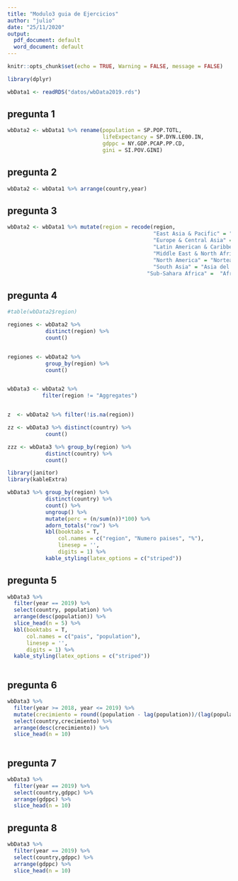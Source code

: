 ```yaml
---
title: "Modulo3 guia de Ejercicios"
author: "julio"
date: "25/11/2020"
output:
  pdf_document: default
  word_document: default
---
```


```r
knitr::opts_chunk$set(echo = TRUE, Warning = FALSE, message = FALSE)
```

```r
library(dplyr)
```

```r
wbData1 <- readRDS("datos/wbData2019.rds")


```

## pregunta 1


```r
wbData2 <- wbData1 %>% rename(population = SP.POP.TOTL,
                              lifeExpectancy = SP.DYN.LE00.IN,
                              gdppc = NY.GDP.PCAP.PP.CD,
                              gini = SI.POV.GINI)

```


## pregunta 2


```r
wbData2 <- wbData1 %>% arrange(country,year)
```


## pregunta 3


```r
wbData2 <- wbData1 %>% mutate(region = recode(region, 
                                              "East Asia & Pacific" = "Este Asiatico y Pacifico", 
                                              "Europe & Central Asia" = "Europa y Asia Central", 
                                              "Latin American & Caribbean" = "America Latina y el Caribe", 
                                              "Middle East & North Africa" = "Medio Oriente y Norte de Africa",
                                              "North America" = "Norteamerica", 
                                              "South Asia" = "Asia del Sur", 
                                            "Sub-Sahara Africa" =  "Africa Subsahariana"))
``` 
 
## pregunta 4
 
```r

#table(wbData2$region)

regiones <- wbData2 %>% 
            distinct(region) %>% 
            count()


regiones <- wbData2 %>% 
            group_by(region) %>% 
            count()


wbData3 <- wbData2 %>% 
           filter(region != "Aggregates")



```

```r
z  <- wbData2 %>% filter(!is.na(region))

```


```r
zz <- wbData3 %>% distinct(country) %>% 
            count()
```

```r
zzz <- wbData3 %>% group_by(region) %>% 
            distinct(country) %>% 
            count()

```



```r

library(janitor)
library(kableExtra)

wbData3 %>% group_by(region) %>% 
            distinct(country) %>% 
            count() %>% 
            ungroup() %>% 
            mutate(perc = (n/sum(n))*100) %>% 
            adorn_totals("row") %>% 
            kbl(booktabs = T,
                col.names = c("region", "Numero paises", "%"),
                linesep = '',
                digits = 1) %>% 
            kable_styling(latex_options = c("striped"))


```



## pregunta 5

```r

wbData3 %>% 
  filter(year == 2019) %>%
  select(country, population) %>% 
  arrange(desc(population)) %>% 
  slice_head(n = 5) %>% 
  kbl(booktabs = T,
      col.names = c("pais", "population"),
      linesep = '',
      digits = 1) %>% 
  kable_styling(latex_options = c("striped"))
  

```



## pregunta 6


```r
wbData3 %>% 
  filter(year >= 2018, year <= 2019) %>%
  mutate(crecimiento = round((population - lag(population))/(lag(population)))) %>% 
  select(country,crecimiento) %>% 
  arrange(desc(crecimiento)) %>% 
  slice_head(n = 10)
 
```

## pregunta 7

```r
wbData3 %>% 
  filter(year == 2019) %>%
  select(country,gdppc) %>% 
  arrange(gdppc) %>% 
  slice_head(n = 10)
```


## pregunta 8

```r
wbData3 %>% 
  filter(year == 2019) %>%
  select(country,gdppc) %>% 
  arrange(gdppc) %>% 
  slice_head(n = 10)
```









